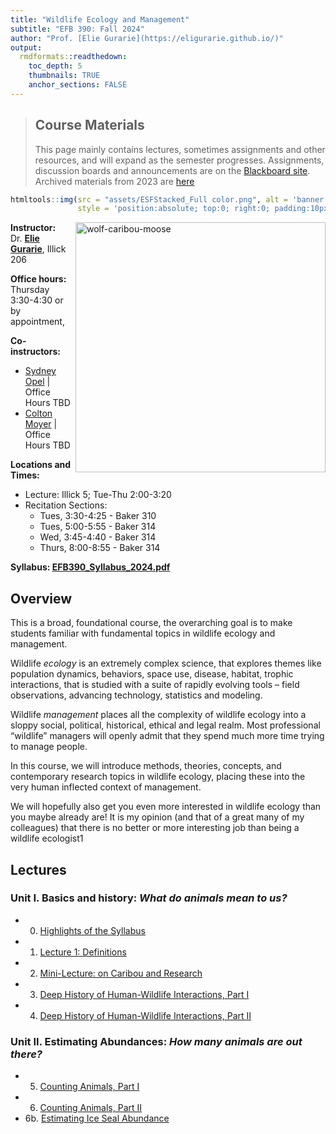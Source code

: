 ```yaml
---
title: "Wildlife Ecology and Management"
subtitle: "EFB 390: Fall 2024"
author: "Prof. [Elie Gurarie](https://eligurarie.github.io/)"
output: 
  rmdformats::readthedown:
    toc_depth: 5
    thumbnails: TRUE
    anchor_sections: FALSE
---
```


> ## Course Materials
>
> This page mainly contains lectures, sometimes assignments and other resources, and will expand as the semester progresses.  Assignments, discussion boards and  announcements are on the [Blackboard site](https://blackboard.syracuse.edu/ultra/courses/_531605_1/outline).  Archived materials from 2023 are [here](Archive2023/index_archive.html)
>

```r
htmltools::img(src = "assets/ESFStacked_Full color.png", alt = 'banner', 
               style = 'position:absolute; top:0; right:0; padding:10px; width:150px')
```

<img src="assets/moose.jpg" alt="wolf-caribou-moose" style="width:400px" align="right"/>

**Instructor:** Dr. [**Elie Gurarie**](https://www.esf.edu/faculty/gurarie/), Illick 206

**Office hours:**  Thursday 3:30-4:30 or by appointment, 

**Co-instructors:** 

- [Sydney Opel](mailto:slopel@esf.edu) | Office Hours TBD
- [Colton Moyer](mailto:cmoyer@esf.edu) | Office Hours TBD 

**Locations and Times:** 

- Lecture: Illick 5; Tue-Thu 2:00-3:20
- Recitation Sections: 
  - Tues, 3:30-4:25 - Baker 310
  - Tues, 5:00-5:55 - Baker 314
  - Wed, 3:45-4:40 - Baker 314
  - Thurs, 8:00-8:55 - Baker 314

**Syllabus: [EFB390_Syllabus_2024.pdf](EFB390_Syllabus_2024.pdf)**

## Overview

This is a broad, foundational course, the overarching goal is to make students familiar with fundamental topics in wildlife ecology and management. 

Wildlife *ecology* is an extremely complex science, that explores themes like population dynamics, behaviors, space use, disease, habitat, trophic interactions, that is studied with a suite of rapidly evolving tools – field observations, advancing technology, statistics and modeling. 

Wildlife *management* places all the complexity of wildlife ecology into a sloppy social, political, historical, ethical and legal realm. Most professional “wildlife” managers will openly admit that they spend much more time trying to manage people. 

In this course, we will introduce methods, theories, concepts, and contemporary research topics in wildlife ecology, placing these into the very human inflected context of management. 

We will hopefully also get you even more interested in wildlife ecology than you maybe already are!  It is my opinion (and that of a great many of my colleagues) that there is no better or more interesting job than being a wildlife ecologist1  


## Lectures

### Unit I. Basics and history: *What do animals mean to us?*

- 0. [Highlights of the Syllabus](lectures/Lecture00/HighlightsOfTheSyllabus.html)  
- 1. [Lecture 1: Definitions](lectures/Lecture01/Lecture_Basics.html) 
- 2. [Mini-Lecture: on Caribou and Research](lectures/Lecture03/ResearchAndCaribou.pdf)
- 3. [Deep History of Human-Wildlife Interactions, Part I](lectures/Lecture03/Lecture03_DeepHistory.html)
- 4. [Deep History of Human-Wildlife Interactions, Part II](lectures/Lecture04/Lecture04_HistoryPartII.html)

### Unit II. Estimating Abundances: *How many animals are out there?*

- 5. [Counting Animals, Part I](lectures/Lecture05/Lecture05_CountingAnimals.html)
- 6. [Counting Animals, Part II](lectures/Lecture06/Lecture06_CountingAnimals_PartII.html)
- 6b. [Estimating Ice Seal Abundance](lectures/Lecture06/Lecture06b_EstimatingAntarcticIceSeals.pdf)

<!--  -->


